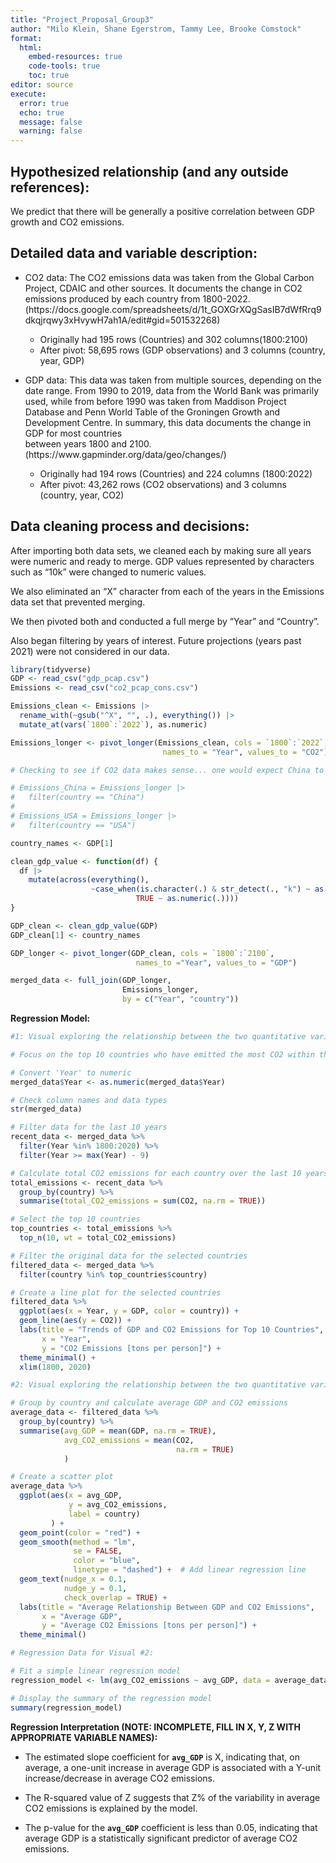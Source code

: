 ```yaml
---
title: "Project_Proposal_Group3"
author: "Milo Klein, Shane Egerstrom, Tammy Lee, Brooke Comstock"
format: 
  html:
    embed-resources: true
    code-tools: true
    toc: true
editor: source
execute: 
  error: true
  echo: true
  message: false
  warning: false
---
```


## Hypothesized relationship (and any outside references):

We predict that there will be generally a positive correlation between GDP growth and CO2 emissions.

## Detailed data and variable description:

-   CO2 data: The CO2 emissions data was taken from the Global Carbon Project, CDAIC and other sources. It documents the change in CO2 emissions produced by each country from 1800-2022. (https://docs.google.com/spreadsheets/d/1t_GOXGrXQgSasIB7dWfRrq9dkqjrqwy3xHvywH7ah1A/edit#gid=501532268)

    -   Originally had 195 rows (Countries) and 302 columns(1800:2100)
    -   After pivot: 58,695 rows (GDP observations) and 3 columns (country, year, GDP)

-   GDP data: This data was taken from multiple sources, depending on the date range. From 1990 to 2019, data from the World Bank was primarily used, while from before 1990 was taken from Maddison Project Database and Penn World Table of the Groningen Growth and Development Centre. In summary, this data documents the change in GDP for most countries\
    between years 1800 and 2100. (https://www.gapminder.org/data/geo/changes/)

    -   Originally had 194 rows (Countries) and 224 columns (1800:2022)
    -   After pivot: 43,262 rows (CO2 observations) and 3 columns (country, year, CO2)

## Data cleaning process and decisions:

After importing both data sets, we cleaned each by making sure all years were numeric and ready to merge. GDP values represented by characters such as “10k” were changed to numeric values.

We also eliminated an “X” character from each of the years in the Emissions data set that prevented merging.

We then pivoted both and conducted a full merge by “Year” and “Country”.

Also began filtering by years of interest. Future projections (years past 2021) were not considered in our data.

```r
library(tidyverse)
GDP <- read_csv("gdp_pcap.csv")
Emissions <- read_csv("co2_pcap_cons.csv")
```

```r
Emissions_clean <- Emissions |>
  rename_with(~gsub("^X", "", .), everything()) |>
  mutate_at(vars(`1800`:`2022`), as.numeric)

Emissions_longer <- pivot_longer(Emissions_clean, cols = `1800`:`2022`, 
                                  names_to = "Year", values_to = "CO2")

# Checking to see if CO2 data makes sense... one would expect China to be highest... but this is per person!

# Emissions_China = Emissions_longer |>
#   filter(country == "China")
# 
# Emissions_USA = Emissions_longer |>
#   filter(country == "USA")
```

```r
country_names <- GDP[1]

clean_gdp_value <- function(df) {
  df |>
    mutate(across(everything(), 
                  ~case_when(is.character(.) & str_detect(., "k") ~ as.numeric(str_replace(., "k", "")) * 1000,
                            TRUE ~ as.numeric(.))))
}

GDP_clean <- clean_gdp_value(GDP)
GDP_clean[1] <- country_names

GDP_longer <- pivot_longer(GDP_clean, cols = `1800`:`2100`,
                            names_to ="Year", values_to = "GDP")

```

```r
merged_data <- full_join(GDP_longer, 
                         Emissions_longer, 
                         by = c("Year", "country"))
```

**Regression Model:**

```r
#1: Visual exploring the relationship between the two quantitative variables changing over time

# Focus on the top 10 countries who have emitted the most CO2 within the last 10 years

# Convert 'Year' to numeric
merged_data$Year <- as.numeric(merged_data$Year)

# Check column names and data types
str(merged_data)

# Filter data for the last 10 years
recent_data <- merged_data %>%
  filter(Year %in% 1800:2020) %>%
  filter(Year >= max(Year) - 9)

# Calculate total CO2 emissions for each country over the last 10 years
total_emissions <- recent_data %>%
  group_by(country) %>%
  summarise(total_CO2_emissions = sum(CO2, na.rm = TRUE))

# Select the top 10 countries
top_countries <- total_emissions %>%
  top_n(10, wt = total_CO2_emissions)

# Filter the original data for the selected countries
filtered_data <- merged_data %>%
  filter(country %in% top_countries$country)

# Create a line plot for the selected countries
filtered_data %>%
  ggplot(aes(x = Year, y = GDP, color = country)) +
  geom_line(aes(y = CO2)) +
  labs(title = "Trends of GDP and CO2 Emissions for Top 10 Countries",
       x = "Year",
       y = "CO2 Emissions [tons per person]") +
  theme_minimal() +
  xlim(1800, 2020)

```

```r
#2: Visual exploring the relationship between the two quantitative variables you are investigating

# Group by country and calculate average GDP and CO2 emissions
average_data <- filtered_data %>%
  group_by(country) %>%
  summarise(avg_GDP = mean(GDP, na.rm = TRUE),
            avg_CO2_emissions = mean(CO2, 
                                     na.rm = TRUE)
            )

# Create a scatter plot
average_data %>%
  ggplot(aes(x = avg_GDP, 
             y = avg_CO2_emissions, 
             label = country)
         ) +
  geom_point(color = "red") +
  geom_smooth(method = "lm", 
              se = FALSE, 
              color = "blue", 
              linetype = "dashed") +  # Add linear regression line
  geom_text(nudge_x = 0.1, 
            nudge_y = 0.1, 
            check_overlap = TRUE) +
  labs(title = "Average Relationship Between GDP and CO2 Emissions",
       x = "Average GDP",
       y = "Average CO2 Emissions [tons per person]") +
  theme_minimal()
```

```r
# Regression Data for Visual #2:

# Fit a simple linear regression model
regression_model <- lm(avg_CO2_emissions ~ avg_GDP, data = average_data)

# Display the summary of the regression model
summary(regression_model)
```

**Regression Interpretation (NOTE: INCOMPLETE, FILL IN X, Y, Z WITH APPROPRIATE VARIABLE NAMES):**

-   The estimated slope coefficient for **`avg_GDP`** is X, indicating that, on average, a one-unit increase in average GDP is associated with a Y-unit increase/decrease in average CO2 emissions.

-   The R-squared value of Z suggests that Z% of the variability in average CO2 emissions is explained by the model.

-   The p-value for the **`avg_GDP`** coefficient is less than 0.05, indicating that average GDP is a statistically significant predictor of average CO2 emissions.
